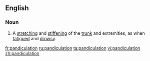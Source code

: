 ==English==

===Noun===
{{en-noun}}

# A [[stretch]]ing and [[stiffen]]ing of the [[trunk]] and extremities, as when [[fatigue]]d and [[drowsy]].

{{Webster}}

[[fr:pandiculation]]
[[ru:pandiculation]]
[[ta:pandiculation]]
[[vi:pandiculation]]
[[zh:pandiculation]]
